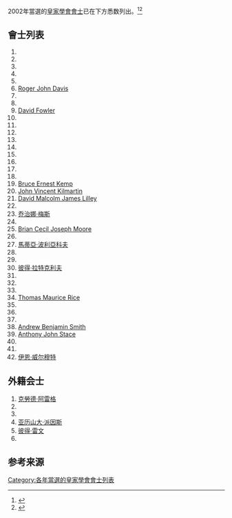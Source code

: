 2002年當選的[[皇家學會|皇家學會]][[會士|會士]]已在下方悉数列出。<ref>{{cite web|url=https://royalsociety.org/about-us/fellowship/fellows/|title=Fellows of the Royal Society|publisher=[[皇家学会|皇家学会]]|archiveurl=https://web.archive.org/web/20150316060617/https://royalsociety.org/about-us/fellowship/fellows/|archivedate=2015-03-16|location=London|accessdate=2017-01-27|dead-url=no}}</ref><ref>{{cite web |url=https://docs.google.com/spreadsheets/d/1RVVZY00MZNrK2YCTTzVrbTFH2t3RxoAZah128gQR-NM/pubhtml |title=Fellowship of the Royal Society 1660-2015 |publisher=[[皇家学会|皇家学会]] |archiveurl=https://www.webcitation.org/6a2i9QICV?url=https://docs.google.com/spreadsheets/d/1RVVZY00MZNrK2YCTTzVrbTFH2t3RxoAZah128gQR-NM/pubhtml |archivedate=2015-07-15 |deadurl=yes |accessdate=2017-01-27 }}</ref>

== 會士列表 ==
{{colbegin||35em}}
#{{tsl|en|Allan Bradley||Allan Bradley}}
#{{tsl|en|Robin Wayne Carrell||Robin Carrell}}
#{{tsl|en|Michael Crawley||Michael Crawley}}
#{{tsl|en|Stuart Cull-Candy||Stuart Cull-Candy}}
#{{tsl|en|John Dainton||John Dainton}}
#[[Roger_John_Davis|Roger John Davis]]
#{{tsl|en|Anne Dell||Anne Dell}}
#{{tsl|en|David Dolphin||David Dolphin}}
#[[David_Fowler_(ecologist)|David Fowler]]
#{{tsl|en|Steve Furber||Steve Furber}}
#{{tsl|en|Graham Clifford Goodwin||Graham Goodwin}}
#{{tsl|en|Jean-Pierre Hansen||Jean-Pierre Hansen}}
#{{tsl|en|Nicholas Hastie||Nicholas Hastie}}
#{{tsl|en|Christopher Hawkesworth||Christopher Hawkesworth}}
#{{tsl|en|Judith Howard||Judith Howard}}
#{{tsl|en|Philip Ingham||Philip Ingham}}
#{{tsl|en|David Ish-Horowicz||David Ish-Horowicz}}
#{{tsl|en|James A. Jackson||James A. Jackson}}
#[[Bruce_Ernest_Kemp|Bruce Ernest Kemp]]
#[[John_Vincent_Kilmartin|John Vincent Kilmartin]]
#[[David_Malcolm_James_Lilley|David Malcolm James Lilley]]
#{{tsl|en|Terry Lyons (mathematician)||Terry Lyons}}
#[[乔治娜·梅斯|乔治娜·梅斯]]
#{{tsl|en|John McCanny||John McCanny}}
#[[Brian_Cecil_Joseph_Moore|Brian Cecil Joseph Moore]]
#{{tsl|en|David Parker (chemist)||David Parker}}
#[[馬蒂亞·波利亞科夫|馬蒂亞·波利亞科夫]]
#{{tsl|en|Eric Priest||Eric Priest}}
#{{tsl|en|Terence Quinn||Terence Quinn}}
#[[彼得·拉特克利夫|彼得·拉特克利夫]]
#{{tsl|en|Mary Rees||Mary Rees}}
#{{tsl|en|Miles Reid||Miles Reid}}
#{{tsl|en|David William Rhind||David Rhind}}
#[[Thomas_Maurice_Rice|Thomas Maurice Rice]]
#{{tsl|en|Roy Sambles||Roy Sambles}}
#{{tsl|en|Peter Sarnak||Peter Sarnak}}
#{{tsl|en|Anthony Ronald Entrican Sinclair||Anthony Ronald Entrican Sinclair}}
#[[Andrew_Benjamin_Smith|Andrew Benjamin Smith]]
#[[Anthony_John_Stace|Anthony John Stace]]
#{{tsl|en|Nicholas Strausfeld||Nicholas Strausfeld}}
#{{tsl|en|Mark Welland||Mark Welland}}
#[[伊恩·威尔穆特|伊恩·威尔穆特]]
{{colend}}

== 外籍会士 ==
{{colbegin||35em}}
#[[克勞德·阿雷格|克勞德·阿雷格]]
#{{tsl|en|Per Oskar Andersen||Per Oskar Andersen}}
#{{tsl|en|Hubert Simon Markl||Hubert Simon Markl}}
#[[亚历山大·派因斯|亚历山大·派因斯]]
#[[彼得·雷文|彼得·雷文]]
#{{tsl|en|Carl Isaac Wunsch||Carl Isaac Wunsch}}
{{colend}}

== 参考来源 ==
{{reflist|35em}}{{Fellows of the Royal Society}}

[[Category:各年當選的皇家學會會士列表|Category:各年當選的皇家學會會士列表]]